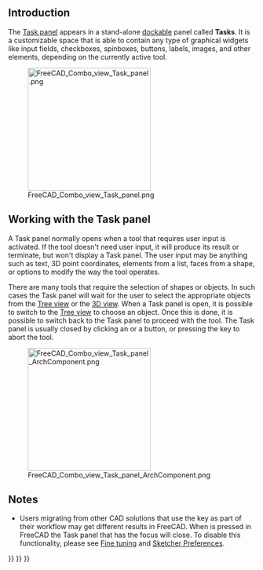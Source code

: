<languages/>
{{TOCright}}

== Introduction ==

The [[Task_panel|Task panel]] appears in a stand-alone [[Combo_view#Dock_Task_panel_on_top_of_Combo_view|dockable]] panel called '''Tasks'''. It is a customizable space that is able to contain any type of graphical widgets like input fields, checkboxes, spinboxes, buttons, labels, images, and other elements, depending on the currently active tool.

[[File:FreeCAD_Combo_view_Task_panel.png|250px]]

{{Caption|Task panel showing various tools when the [[PartDesign_Workbench|PartDesign Workbench]] is active, and a [[Sketch|sketch]] is selected.}}

== Working with the Task panel ==

A Task panel normally opens when a tool that requires user input is activated. If the tool doesn't need user input, it will produce its result or terminate, but won't display a Task panel. The user input may be anything such as text, 3D point coordinates, elements from a list, faces from a shape, or options to modify the way the tool operates.

There are many tools that require the selection of shapes or objects. In such cases the Task panel will wait for the user to select the appropriate objects from the [[Tree_view|Tree view]] or the [[3D_view|3D view]]. When a Task panel is open, it is possible to switch to the [[Tree_view|Tree view]] to choose an object. Once this is done, it is possible to switch back to the Task panel to proceed with the tool. The Task panel is usually closed by clicking an {{Button|OK}} or a {{Button|Close}} button, or pressing the {{KEY|Esc}} key to abort the tool.

[[File:FreeCAD_Combo_view_Task_panel_ArchComponent.png|250px]]

{{Caption|Task panel that opens when editing an [[Arch_Component|Arch Component]]. The panel waits for the user to select objects that can be added or subtracted from the component.}}

==Notes==

* Users migrating from other CAD solutions that use the {{KEY|ESC}} key as part of their workflow may get different results in FreeCAD. When {{KEY|ESC}} is pressed in FreeCAD the Task panel that has the focus will close. To disable this functionality, please see [[Fine-tuning#Escape_key|Fine tuning]] and [[Sketcher_Preferences#General|Sketcher Preferences]].


{{Interface_navi{{#translation:}}}}
{{Std_Base_navi{{#translation:}}}}
{{Userdocnavi{{#translation:}}}}